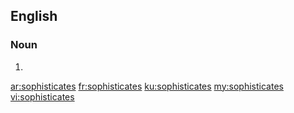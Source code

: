 ==English==

===Noun===
{{head|en|plural}}

# {{plural of|sophisticate|lang=en|nocat=1}}

[[ar:sophisticates]]
[[fr:sophisticates]]
[[ku:sophisticates]]
[[my:sophisticates]]
[[vi:sophisticates]]